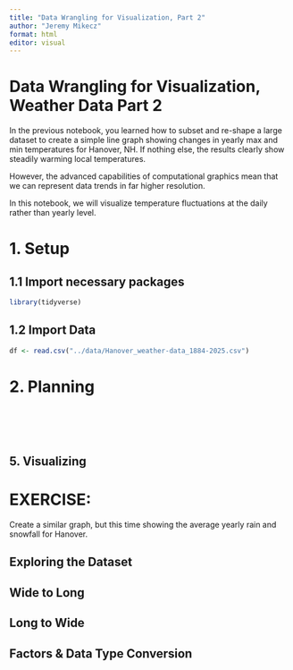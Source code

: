 ---
title: "Data Wrangling for Visualization, Part 2"
author: "Jeremy Mikecz"
format: html
editor: visual
---

# Data Wrangling for Visualization, Weather Data Part 2

In the previous notebook, you learned how to subset and re-shape a large dataset to create a simple line graph showing changes in yearly max and min temperatures for Hanover, NH. If nothing else, the results clearly show steadily warming local temperatures.

However, the advanced capabilities of computational graphics mean that we can represent data trends in far higher resolution.

In this notebook, we will visualize temperature fluctuations at the daily rather than yearly level.

# 1. Setup

## 1.1 Import necessary packages

```{r}
library(tidyverse)


```

## 1.2 Import Data

```{r}
df <- read.csv("../data/Hanover_weather-data_1884-2025.csv")

```

# 2. Planning

```         





```

## 5. Visualizing

# EXERCISE:

Create a similar graph, but this time showing the average yearly rain and snowfall for Hanover.

## Exploring the Dataset

## Wide to Long

## Long to Wide

## Factors & Data Type Conversion
